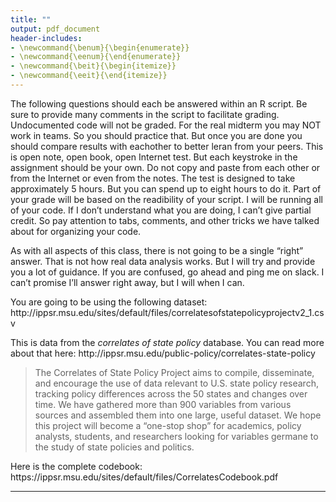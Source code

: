 ```yaml
---
title: ""
output: pdf_document
header-includes:
- \newcommand{\benum}{\begin{enumerate}}
- \newcommand{\eenum}{\end{enumerate}}
- \newcommand{\beit}{\begin{itemize}}
- \newcommand{\eeit}{\end{itemize}}
---
```


\begin{center}
{\Large{\textbf{Practice Midterm}}} \\
\vspace{4 bp}

\end{center}

\section*{Instructions}

\benum
  \item The following questions should each be answered within an R script. Be sure to provide many comments in the script to facilitate grading. Undocumented code will not be graded. 
  \item For the real midterm you may NOT work in teams.  So you should practice that.  But once you are done you should compare results with eachother to better leran from your peers.
  \item This is open note, open book, open Internet test.  But each keystroke in the assignment should be your own. Do not copy and paste from each other or from the Internet or even from the notes.
  \item The test is designed to take approximately 5 hours.  But you can spend up to eight hours to do it.
  \item Part of your grade will be based on the readibility of your script.  I will be running all of your code.  If I don't understand what you are doing, I can't give partial credit.  So pay attention to tabs, comments, and other tricks we have talked about for organizing your code.
  \item As with all aspects of this class, there is not going to be a single "right" answer.  That is not how real data analysis works. But I will try and provide you a lot of guidance.  If you are confused, go ahead and ping me on slack.  I can't promise I'll answer right away, but I will when I can.
\eenum

\section*{Introduction and orientation}

You are going to be using the following dataset:
http://ippsr.msu.edu/sites/default/files/correlatesofstatepolicyprojectv2_1.csv

This is data from the *correlates of state policy* database.  You can read more about that here: http://ippsr.msu.edu/public-policy/correlates-state-policy

> The Correlates of State Policy Project aims to compile, disseminate, and encourage the use of data relevant to U.S. state policy research, tracking policy differences across the 50 states and changes over time. We have gathered more than 900 variables from various sources and assembled them into one large, useful dataset. We hope this project will become a “one-stop shop” for academics, policy analysts, students, and researchers looking for variables germane to the study of state policies and politics.

Here is the complete codebook: https://ippsr.msu.edu/sites/default/files/CorrelatesCodebook.pdf


----




